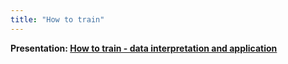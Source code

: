```yaml
---
title: "How to train"
---
```


**Presentation: [How to train - data interpretation and application](docs/Presentation%20How%20to%20train%20-%20data%20interpretation%20and%20applications.pdf)**
